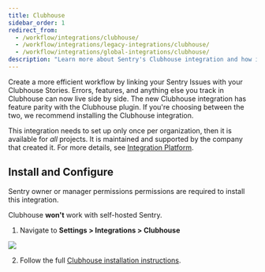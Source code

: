 ```yaml
---
title: Clubhouse
sidebar_order: 1
redirect_from:
  - /workflow/integrations/clubhouse/
  - /workflow/integrations/legacy-integrations/clubhouse/
  - /workflow/integrations/global-integrations/clubhouse/
description: "Learn more about Sentry's Clubhouse integration and how it can create a more efficient workflow by linking your Sentry Issues with your Clubhouse Stories."
---
```


Create a more efficient workflow by linking your Sentry Issues with your Clubhouse Stories. Errors, features, and anything else you track in Clubhouse can now live side by side. The new Clubhouse integration has feature parity with the Clubhouse plugin. If you're choosing between the two, we recommend installing the Clubhouse integration.

This integration needs to set up only once per organization, then it is available for _all_ projects. It is maintained and supported by the company that created it. For more details, see [Integration Platform](/product/integrations/integration-platform/).

## Install and Configure

<Note>

Sentry owner or manager permissions permissions are required to install this integration.

Clubhouse **won't** work with self-hosted Sentry.

</Note>

1. Navigate to **Settings > Integrations > Clubhouse**

![](clubhouse.png)

2. Follow the full [Clubhouse installation instructions](https://help.clubhouse.io/hc/en-us/articles/360026979272-Setting-up-the-Sentry-Integration).
